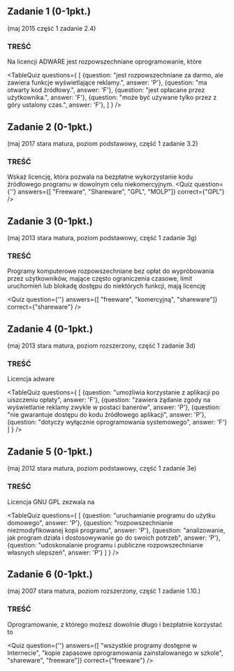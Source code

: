 

## Zadanie 1 (0-1pkt.)
(maj 2015 część 1 zadanie 2.4)

### TREŚĆ
Na licencji ADWARE jest rozpowszechniane oprogramowanie, które

<TableQuiz 
    questions={
      [
        {question: "jest rozpowszechniane za darmo, ale zawiera funkcje wyświetlające reklamy.", answer: 'P'},
        {question: "ma otwarty kod źródłowy.", answer: 'F'},
        {question: "jest opłacane przez użytkownika.", answer: 'F'},
        {question: "może być używane tylko przez z góry ustalony czas.", answer: 'F'},
      ]
    }
/>

## Zadanie 2 (0-1pkt.)
(maj 2017 stara matura, poziom podstawowy, część 1 zadanie 3.2)

### TREŚĆ 
Wskaż licencję, która pozwala na bezpłatne wykorzystanie kodu źródłowego programu
w dowolnym celu niekomercyjnym. 
<Quiz 
    question={''}
    answers={[
        "Freeware",
        "Shareware",
        "GPL",
        "MOLP"]}
    correct={"GPL"}
/>

## Zadanie 3 (0-1pkt.)
(maj 2013 stara matura, poziom podstawowy, część 1 zadanie 3g)

### TREŚĆ 
Programy komputerowe rozpowszechniane bez opłat do wypróbowania przez
użytkowników, mające często ograniczenia czasowe, limit uruchomień lub blokadę
dostępu do niektórych funkcji, mają licencję

<Quiz 
    question={''}
    answers={[
        "freeware",
        "komercyjną",
        "shareware"]}
    correct={"shareware"}
/>

## Zadanie 4 (0-1pkt.)
(maj 2013 stara matura, poziom rozszerzony, część 1 zadanie 3d)

### TREŚĆ 
Licencja adware 

<TableQuiz 
    questions={
      [
        {question: "umożliwia korzystanie z aplikacji po uiszczeniu opłaty", answer: 'F'},
        {question: "zawiera żądanie zgody na wyświetlanie reklamy zwykle w postaci banerów", answer: 'P'},
        {question: "nie gwarantuje dostępu do kodu źródłowego aplikacji", answer: 'P'},
        {question: "dotyczy wyłącznie oprogramowania systemowego", answer: 'F'}
      ]
    }
/>

## Zadanie 5 (0-1pkt.)
(maj 2012 stara matura, poziom podstawowy, część 1 zadanie 3e)

### TREŚĆ 
Licencja GNU GPL zezwala na

<TableQuiz 
    questions={
      [
        {question: "uruchamianie programu do użytku domowego", answer: 'P'},
        {question: "rozpowszechnianie niezmodyfikowanej kopii programu", answer: 'P'},
        {question: "analizowanie, jak program działa i dostosowywanie go do swoich potrzeb", answer: 'P'},
        {question: "udoskonalanie programu i publiczne rozpowszechnianie własnych ulepszeń", answer: 'P'}
      ]
    }
/>

## Zadanie 6 (0-1pkt.)
(maj 2007 stara matura, poziom rozszerzony, część 1 zadanie 1.10.)

### TREŚĆ
Oprogramowanie, z którego możesz dowolnie długo i bezpłatnie korzystać to

<Quiz 
    question={''}
    answers={[
        "wszystkie programy dostępne w Internecie",
        "kopie zapasowe oprogramowania zainstalowanego w szkole",
        "shareware",
        "freeware"]}
    correct={"freeware"}
/>
